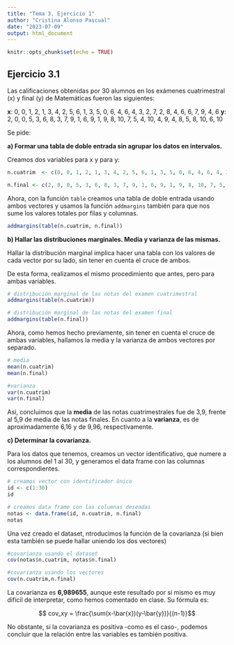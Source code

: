 ```yaml
---
title: "Tema 3, Ejercicio 1"
author: "Cristina Alonso Pascual"
date: "2023-07-09"
output: html_document
---
```


```r
knitr::opts_chunk$set(echo = TRUE)
```

## Ejercicio 3.1

Las calificaciones obtenidas por 30 alumnos en los exámenes cuatrimestral (x) y final (y) de Matemáticas fueron las siguientes:
 
**x**: 0, 0, 1, 2, 1, 3, 4, 2, 5, 6, 1, 3, 5, 0, 6, 4, 6, 4, 3, 2, 7, 2, 8, 4, 6, 6, 7, 9, 4, 6
**y**: 2, 0, 0, 5, 3, 6, 8, 3, 7, 9, 1, 6, 9, 1, 9, 8, 10, 7, 5, 4, 10, 4, 9, 4, 8, 5, 8, 10, 6, 10

Se pide:

**a) Formar una tabla de doble entrada sin agrupar los datos en intervalos.**

Creamos dos variables para x y para y:

```r

n.cuatrim  <- c(0, 0, 1, 2, 1, 3, 4, 2, 5, 6, 1, 3, 5, 0, 6, 4, 6, 4, 3, 2, 7, 2, 8, 4, 6, 6, 7, 9, 4, 6)

n.final <- c(2, 0, 0, 5, 3, 6, 8, 3, 7, 9, 1, 6, 9, 1, 9, 8, 10, 7, 5, 4, 10, 4, 9, 4, 8, 5, 8, 10, 6, 10)

```

Ahora, con la función ``table`` creamos una tabla de doble entrada usando ambos vectores y usamos la función ``addmargins`` también para que nos sume los valores totales por filas y columnas.

```r

addmargins(table(n.cuatrim, n.final))

```

**b) Hallar las distribuciones marginales. Media y varianza de las mismas.**

Hallar la distribución marginal implica hacer una tabla con los valores de cada vector por su lado, sin tener en cuenta el cruce de ambos.

De esta forma, realizamos el mismo procedimiento que antes, pero para ambas variables.

```r

# distribución marginal de las notas del examen cuatrimestral
addmargins(table(n.cuatrim))

# distribución marginal de las notas del examen final
addmargins(table(n.final))
```

Ahora, como hemos hecho previamente, sin tener en cuenta el cruce de ambas variables, hallamos la media y la varianza de ambos vectores por separado.

```r

# media
mean(n.cuatrim)
mean(n.final)

#varianza
var(n.cuatrim)
var(n.final)


```

Así, concluimos que la **media** de las notas cuatrimestrales fue de 3,9, frente al 5,9 de media de las notas finales. En cuanto a la **varianza**, es de aproximadamente 6,16 y de 9,96, respectivamente.


**c) Determinar la covarianza.**

Para los datos que tenemos, creamos un vector identificativo, que numere a los alumnos del 1 al 30, y generamos el data frame con las columnas correspondientes.

```r

# creamos vector con identificador único
id <- c(1:30)
id

# creamos data frame con las columnas deseadas
notas <- data.frame(id, n.cuatrim, n.final)
notas

```

Una vez creado el dataset, ntroducimos la función de la covarianza (si bien esta también se puede hallar uniendo los dos vectores)

```r

#covarianza usando el dataset
cov(notas$n.cuatrim, notas$n.final)

#covarianza usando los vectores
cov(n.cuatrim,n.final)
```

La covarianza es **6,989655**, aunque este resultado por sí mismo es muy difícil de interpretar, como hemos comentado en clase. Su fórmula es:

$$ cov_xy = \frac{\sum(x-\bar{x})(y-\bar{y})}{(n-1)}$$

No obstante, si la covarianza es positiva -como es el caso-, podemos concluir que la relación entre las variables es también positiva.
